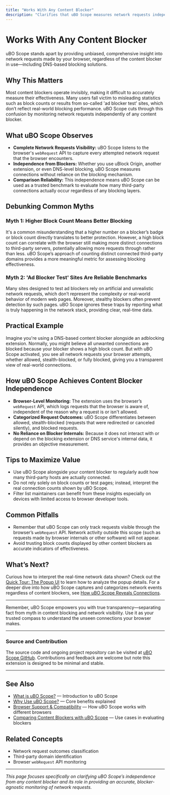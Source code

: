 ```yaml
---
title: "Works With Any Content Blocker"
description: "Clarifies that uBO Scope measures network requests independently of what content blocker is in use, including DNS-based solutions, and its utility in debunking common misconceptions about block counts and ad-blocker test sites."
---
```


# Works With Any Content Blocker

uBO Scope stands apart by providing unbiased, comprehensive insight into network requests made by your browser, regardless of the content blocker in use—including DNS-based blocking solutions.

## Why This Matters

Most content blockers operate invisibly, making it difficult to accurately measure their effectiveness. Many users fall victim to misleading statistics such as block counts or results from so-called 'ad blocker test' sites, which don’t reflect real-world blocking performance. uBO Scope cuts through this confusion by monitoring network requests independently of any content blocker.

## What uBO Scope Observes

- **Complete Network Requests Visibility:** uBO Scope listens to the browser's `webRequest` API to capture every attempted network request that the browser encounters.
- **Independence from Blockers:** Whether you use uBlock Origin, another extension, or even DNS-level blocking, uBO Scope measures connections without reliance on the blocking mechanism.
- **Comparison Reliability:** This independence means uBO Scope can be used as a trusted benchmark to evaluate how many third-party connections actually occur regardless of any blocking layers.

## Debunking Common Myths

### Myth 1: Higher Block Count Means Better Blocking

It's a common misunderstanding that a higher number on a blocker’s badge or block count directly translates to better protection. However, a high block count can correlate with the browser still making more distinct connections to third-party servers, potentially allowing more requests through rather than less. uBO Scope’s approach of counting distinct connected third-party domains provides a more meaningful metric for assessing blocking effectiveness.

### Myth 2: 'Ad Blocker Test' Sites Are Reliable Benchmarks

Many sites designed to test ad blockers rely on artificial and unrealistic network requests, which don’t represent the complexity or real-world behavior of modern web pages. Moreover, stealthy blockers often prevent detection by such pages. uBO Scope ignores these traps by reporting what is truly happening in the network stack, providing clear, real-time data.

## Practical Example

Imagine you're using a DNS-based content blocker alongside an adblocking extension. Normally, you might believe all unwanted connections are blocked because your blocker shows a high block count. But with uBO Scope activated, you see all network requests your browser attempts, whether allowed, stealth-blocked, or fully blocked, giving you a transparent view of real-world connections.

## How uBO Scope Achieves Content Blocker Independence

- **Browser-Level Monitoring:** The extension uses the browser’s `webRequest` API, which logs requests that the browser is aware of, independent of the reason why a request is or isn't allowed.
- **Categorized Request Outcomes:** uBO Scope differentiates between allowed, stealth-blocked (requests that were redirected or canceled silently), and blocked requests.
- **No Reliance on Blocker Internals:** Because it does not interact with or depend on the blocking extension or DNS service's internal data, it provides an objective measurement.

## Tips to Maximize Value

- Use uBO Scope alongside your content blocker to regularly audit how many third-party hosts are actually connected.
- Do not rely solely on block counts or test pages; instead, interpret the real connection counts shown by uBO Scope.
- Filter list maintainers can benefit from these insights especially on devices with limited access to browser developer tools.

## Common Pitfalls

- Remember that uBO Scope can only track requests visible through the browser’s `webRequest` API. Network activity outside this scope (such as requests made by browser internals or other software) will not appear.
- Avoid trusting block counts displayed by other content blockers as accurate indicators of effectiveness.

## What’s Next?

Curious how to interpret the real-time network data shown? Check out the [Quick Tour: The Popup UI](/overview/feature-overview/popup-ui-quicklook) to learn how to analyze the popup details. For a deeper dive into how uBO Scope captures and categorizes network events regardless of content blockers, see [How uBO Scope Reveals Connections](/overview/core-concepts-architecture/network-visibility-model).

---

<Info>
Remember, uBO Scope empowers you with true transparency—separating fact from myth in content blocking and network visibility. Use it as your trusted compass to understand the unseen connections your browser makes.
</Info>

---

### Source and Contribution

The source code and ongoing project repository can be visited at [uBO Scope GitHub](https://github.com/gorhill/uBO-Scope). Contributions and feedback are welcome but note this extension is designed to be minimal and stable.

---

## See Also
- [What is uBO Scope?](/overview/product-intro/what-is-ubo-scope) — Introduction to uBO Scope
- [Why Use uBO Scope?](/overview/product-intro/value-proposition) — Core benefits explained
- [Browser Support & Compatibility](/overview/feature-overview/browser-integration) — How uBO Scope works with different browsers
- [Comparing Content Blockers with uBO Scope](/guides/core-workflows/comparing-content-blockers) — Use cases in evaluating blockers

## Related Concepts
- Network request outcomes classification
- Third-party domain identification
- Browser `webRequest` API monitoring

---

*This page focuses specifically on clarifying uBO Scope’s independence from any content blocker and its role in providing an accurate, blocker-agnostic monitoring of network requests.*
